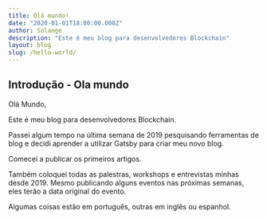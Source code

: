 ```yaml
---
title: Olá mundo!
date: "2020-01-01T18:00:00.000Z"
author: Solange
description: "Este é meu blog para desenvolvedores Blockchain"
layout: blog
slug: /hello-world/
---
```


## Introdução - Ola mundo

Olá Mundo,

Este é meu blog para desenvolvedores Blockchain.

Passei algum tempo na última semana de 2019 pesquisando ferramentas de blog e decidi aprender a utilizar Gatsby para criar meu novo blog.

Comecei a publicar os primeiros artigos.

Também coloquei todas as palestras, workshops e entrevistas minhas desde 2019.
Mesmo publicando alguns eventos nas próximas semanas, eles terão a data original do evento.

Algumas coisas estão em português, outras em inglês ou espanhol.
